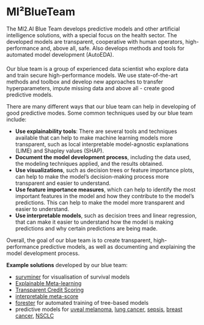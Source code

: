 # MI²BlueTeam  {-}

The MI2.AI Blue Team develops predictive models and other artificial intelligence solutions, with a special focus on the health sector. The developed models are transparent, cooperative with human operators, high-performance and, above all, safe. Also develops methods and tools for automated model development (AutoEDA).

####   {-}

Our blue team is a group of experienced data scientist who explore data and train secure high-performance models. We use state-of-the-art methods and toolbox and develop new approaches to transfer hyperparameters, impute missing data and above all - create good predictive models. 

There are many different ways that our blue team can help in developing of good predictive modes. Some common techniques used by our blue team include:

- **Use explainability tools**: There are several tools and techniques available that can help to make machine learning models more transparent, such as local interpretable model-agnostic explanations (LIME) and Shapley values (SHAP).
- **Document the model development process**, including the data used, the modeling techniques applied, and the results obtained. 
- **Use visualizations**, such as decision trees or feature importance plots, can help to make the model's decision-making process more transparent and easier to understand.
- **Use feature importance measures**, which can help to identify the most important features in the model and how they contribute to the model's predictions. This can help to make the model more transparent and easier to understand.
- **Use interpretable models**, such as decision trees and linear regression, that can make it easier to understand how the model is making predictions and why certain predictions are being made.

Overall, the goal of our blue team is to create transparent, high-performance predictive models, as well as documenting and explaining the model development process.


**Example solutions** developed by our blue team:

- [survminer](https://cran.r-project.org/web/packages/survminer/index.html) for visualisation of survival models
- [Explainable Meta-learning](https://link.springer.com/chapter/10.1007/978-3-030-93736-2_38)
- [Transparent Credit Scoring](https://www.tandfonline.com/doi/full/10.1080/01605682.2021.1922098)
- [interpretable meta-score](https://www.nature.com/articles/s42256-022-00531-2)
- [forester](https://github.com/ModelOriented/forester) for automated training of tree-based models
- predictive models for [uveal melanoma](https://www.sciencedirect.com/science/article/pii/S0959804922004658), [lung cancer](https://www.mdpi.com/2076-3417/12/4/1926), [sepsis](https://www.mdpi.com/2073-4409/11/15/2433), [breast cancer](https://www.nature.com/articles/s41598-019-43556-1), [NSCLC](https://www.mdpi.com/2072-6694/14/2/439)


